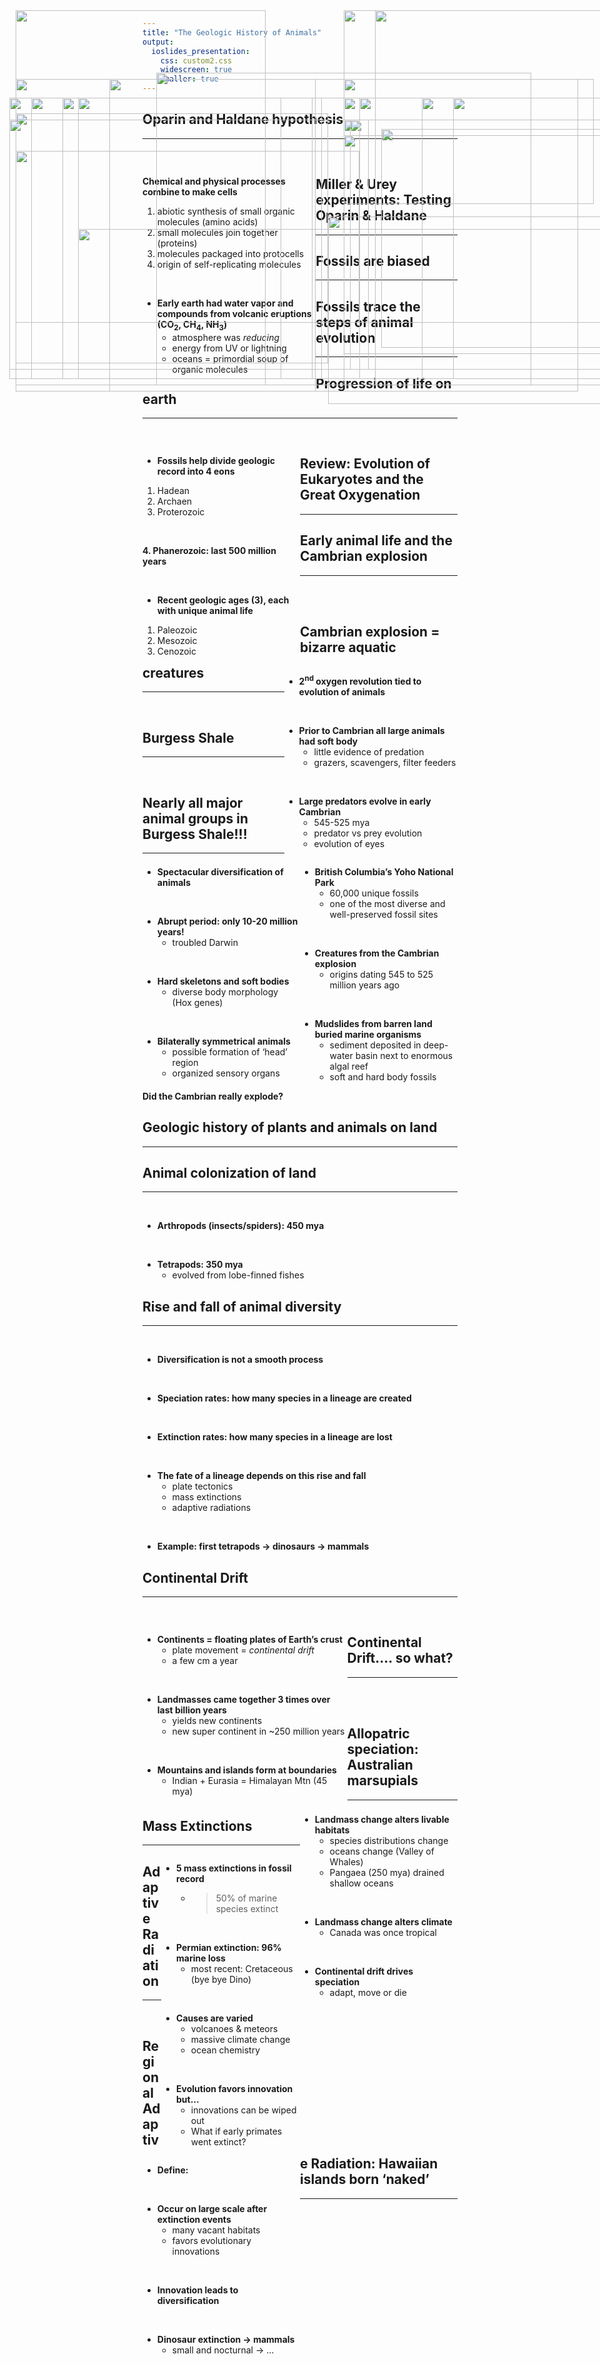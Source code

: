 ```yaml
---
title: "The Geologic History of Animals"
output: 
  ioslides_presentation:
    css: custom2.css
    widescreen: true
    smaller: true
---
```


## Oparin and Haldane hypothesis
<hr>
<br/>

<div style="float: left; width: 55%;">

**Chemical and physical processes combine to make cells**
<br/>

1. abiotic synthesis of small organic molecules (amino acids)
2. small molecules join together (proteins)
3. molecules packaged into protocells
4. origin of self-replicating molecules

<br/>

* **Early earth had water vapor and compounds from volcanic eruptions (CO~2~, CH~4~, NH~3~)**
    + atmosphere was *reducing*
    + energy from UV or lightning
    + oceans = primordial soup of organic molecules

</div>

<IMG STYLE="position:absolute; TOP:240px; LEFT:610px; WIDTH:450px; HEIGHT:350px" SRC="images/origin.jpg">

## Miller & Urey experiments: Testing Oparin & Haldane
<hr>

<IMG STYLE="position:absolute; TOP:190px; LEFT:50px; WIDTH:400px; HEIGHT:450px" SRC="images/miller_urey.gif">

<IMG STYLE="position:absolute; TOP:250px; LEFT:550px; WIDTH:500px; HEIGHT:300px" SRC="images/volcano_amino.jpg">
  
##

<IMG STYLE="position:absolute; TOP:50px; LEFT:25px; WIDTH:400px; HEIGHT:600px" SRC="images/geologic.jpg">

<IMG STYLE="position:absolute; TOP:50px; LEFT:550px; WIDTH:500px; HEIGHT:600px" SRC="images/fossil_record.jpg">

## Fossils are biased
<hr>

<IMG STYLE="position:absolute; TOP:150px; LEFT:250px; WIDTH:600px; HEIGHT:500px" SRC="images/bias.gif">

## Fossils trace the steps of animal evolution
<hr>

<IMG STYLE="position:absolute; TOP:190px; LEFT:125px; WIDTH:850px; HEIGHT:450px" SRC="images/mammal2.jpg">

## Progression of life on earth
<hr>
<br/>

<div style="float: left; width: 50%;">

* **Fossils help divide geologic record into 4 eons**
1. Hadean
2. Archaen
3. Proterozoic

<br/>

**4. Phanerozoic: last 500 million years**

<br/>

* **Recent geologic ages (3), each with unique animal life**
1. Paleozoic
2. Mesozoic
3. Cenozoic

</div>

<IMG STYLE="position:absolute; TOP:225px; LEFT:550px; WIDTH:500px; HEIGHT:400px" SRC="images/timescale.jpg">

## Review: Evolution of Eukaryotes and the Great Oxygenation
<hr>

<IMG STYLE="position:absolute; TOP:190px; LEFT:575px; WIDTH:400px; HEIGHT:450px" SRC="images/endo1.jpg">

<IMG STYLE="position:absolute; TOP:190px; LEFT:15px; WIDTH:500px; HEIGHT:450px" SRC="images/oxygen.jpg">

## Early animal life and the Cambrian explosion
<hr>
<br/>
<br/>

<IMG STYLE="position:absolute; TOP:190px; LEFT:50px; WIDTH:400px; HEIGHT:450px" SRC="images/cambrian.jpg">

<div style="float: right; width: 55%;">

* **2^nd^ oxygen revolution tied to evolution of animals**

<br/>

* **Prior to Cambrian all large animals had soft body**
    + little evidence of predation
    + grazers, scavengers, filter feeders

<br/>

* **Large predators evolve in early Cambrian**
    + 545-525 mya
    + predator vs prey evolution
    + evolution of eyes

</div>

## Cambrian explosion = bizarre aquatic creatures
<hr>
<br/>

<div style="float: left; width: 50%;">

* **Spectacular diversification of animals**

<br/>

* **Abrupt period: only 10-20 million years!**
    + troubled Darwin

<br/>

* **Hard skeletons and soft bodies**
    + diverse body morphology (Hox genes)

<br/>

* **Bilaterally symmetrical animals**
    + possible formation of 'head' region
    + organized sensory organs

</div>

<IMG STYLE="position:absolute; TOP:190px; LEFT:550px; WIDTH:450px; HEIGHT:450px" SRC="images/creatures.jpg">

## Burgess Shale
<hr>
<br/>

<div style="float: left; width: 50%;">

* **British Columbia's Yoho National Park**
    + 60,000 unique fossils
    + one of the most diverse and well-preserved fossil sites
 
<br/>
 
* **Creatures from the Cambrian explosion**
    + origins dating 545 to 525 million years ago

<br/>

* **Mudslides from barren land buried marine organisms**
    + sediment  deposited in deep-water basin next to enormous algal reef 
    + soft and hard body fossils

</div>

<IMG STYLE="position:absolute; TOP:225px; LEFT:560px; WIDTH:500px; HEIGHT:400px" SRC="images/burgess.jpg">

## Nearly all major animal groups in Burgess Shale!!!
<hr>

<IMG STYLE="position:absolute; TOP:190px; LEFT:50px; WIDTH:450px; HEIGHT:450px" SRC="images/burgess_creatures.png">

<IMG STYLE="position:absolute; TOP:190px; LEFT:550px; WIDTH:450px; HEIGHT:450px" SRC="images/creatures.jpg">

##
<br/>
<br/>

**Did the Cambrian really explode?**


<IMG STYLE="position:absolute; TOP:275px; LEFT:25px; WIDTH:550px; HEIGHT:275px" SRC="images/edicar2.jpg">

<IMG STYLE="position:absolute; TOP:50px; LEFT:600px; WIDTH:400px; HEIGHT:600px" SRC="images/edicar3.jpg">

## Geologic history of plants and animals on land
<hr>
<IMG STYLE="position:absolute; TOP:160px; LEFT:25px; WIDTH:480px; HEIGHT:500px" SRC="images/animal_record2.jpg">

<IMG STYLE="position:absolute; TOP:250px; LEFT:550px; WIDTH:525px; HEIGHT:350px" SRC="images/animal_record3.gif">

## Animal colonization of land
<hr>
<br/>

* **Arthropods (insects/spiders): 450 mya**

<br/>

* **Tetrapods: 350 mya**
    + evolved from lobe-finned fishes
    
<IMG STYLE="position:absolute; TOP:400px; LEFT:125px; WIDTH:850px; HEIGHT:225px" SRC="images/fishland.jpg">

## Rise and fall of animal diversity
<hr>
<br/>

* **Diversification is not a smooth process**

<br/>

* **Speciation rates: how many species in a lineage are created**

<br/>

* **Extinction rates: how many species in a lineage are lost**

<br/>

* **The fate of a lineage depends on this rise and fall**
    + plate tectonics
    + mass extinctions
    + adaptive radiations
    
<br/>

* **Example: first tetrapods &rarr; dinosaurs &rarr; mammals**
    
<IMG STYLE="position:absolute; TOP:190px; LEFT:675px; WIDTH:350px; HEIGHT:450px" SRC="images/diverse.jpg">

## Continental Drift
<hr>
<br/>

<div style="float: left; width: 65%;">

* **Continents = floating plates of Earth's crust**
    + plate movement = *continental drift*
    + a few cm a year
    
<br/>

* **Landmasses came together 3 times over last billion years**
    + yields new continents
    + new super continent in ~250 million years
    
<br/>
  
* **Mountains and islands form at boundaries**
    + Indian + Eurasia = Himalayan Mtn (45 mya)

</div>

<IMG STYLE="position:absolute; TOP:190px; LEFT:725px; WIDTH:300px; HEIGHT:450px" SRC="images/drift.jpg">

## Continental Drift.... so what?
<hr>
<br/>
<br/>

<div style="float: right; width: 50%;">

* **Landmass change alters livable habitats**
    + species distributions change
    + oceans change (Valley of Whales)
    + Pangaea (250 mya) drained shallow oceans

<br/>

* **Landmass change alters climate**
    + Canada was once tropical
    
<br/>
  
* **Continental drift drives speciation**
    + adapt, move or die

</div>

<IMG STYLE="position:absolute; TOP:215px; LEFT:25px; WIDTH:500px; HEIGHT:400px" SRC="images/tectonic.jpg">

## Allopatric speciation: Australian marsupials
<hr>

<IMG STYLE="position:absolute; TOP:190px; LEFT:100px; WIDTH:350px; HEIGHT:450px" SRC="images/marsupial2.png">

<IMG STYLE="position:absolute; TOP:190px; LEFT:575px; WIDTH:350px; HEIGHT:450px" SRC="images/marsupial.gif">

## Mass Extinctions
<hr>

<IMG STYLE="position:absolute; TOP:225px; LEFT:15px; WIDTH:575px; HEIGHT:400px" SRC="images/extinct1.jpg">

<div style="float: right; width: 44%;">

* **5 mass extinctions in fossil record**
    + >50% of marine species extinct
    
<br/>

* **Permian extinction: 96% marine loss**
    + most recent: Cretaceous (bye bye Dino)
    
<br/>
  
* **Causes are varied**
    + volcanoes & meteors
    + massive climate change
    + ocean chemistry
    
<br/>

* **Evolution favors innovation but...**
    + innovations can be wiped out
    + What if early primates went extinct?

</div>

## Adaptive Radiation
<hr>
<br/>

<div style="float: left; width: 50%;">

* **Define:**

<br/>

* **Occur on large scale after extinction events**
    + many vacant habitats
    + favors evolutionary innovations

<br/>

* **Innovation leads to diversification**

<br/>

* **Dinosaur extinction &rarr; mammals**
    + small and nocturnal &rarr; ...

</div>

<IMG STYLE="position:absolute; TOP:160px; LEFT:550px; WIDTH:400px; HEIGHT:200px" SRC="images/KTextinction.gif">

<IMG STYLE="position:absolute; TOP:380px; LEFT:525px; WIDTH:550px; HEIGHT:300px" SRC="images/mammal.jpg">

## Regional Adaptive Radiation: Hawaiian islands born 'naked'
<hr>

<IMG STYLE="position:absolute; TOP:160px; LEFT:175px; WIDTH:750px; HEIGHT:500px" SRC="images/hawaii.jpg">
